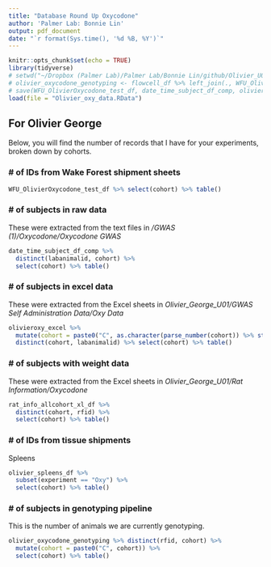 ```yaml
---
title: "Database Round Up Oxycodone"
author: 'Palmer Lab: Bonnie Lin'
output: pdf_document
date: "`r format(Sys.time(), '%d %B, %Y')`"
---
```


```r
knitr::opts_chunk$set(echo = TRUE)
library(tidyverse)
# setwd("~/Dropbox (Palmer Lab)/Palmer Lab/Bonnie Lin/github/Olivier_U01Oxycodone/QC")
# olivier_oxycodone_genotyping <- flowcell_df %>% left_join(., WFU_OlivierOxycodone_test_df[, c("cohort", "rfid")], by = "rfid") %>% subset(!is.na(cohort)) ## add source, consider reorganization source("~/Palmer\ Lab/Bonnie\ Lin/github/PalmerLab_genotyping/CREATE/EXTRACT_SAMPLEBARCODELIBRARY.R") # should work... might not bc it doesn't have dropbox in path
# save(WFU_OlivierOxycodone_test_df, date_time_subject_df_comp, olivieroxy_excel, rat_info_allcohort_xl_df, olivier_spleens_df, olivier_oxycodone_genotyping, file = "Olivier_oxy_data.RData")
load(file = "Olivier_oxy_data.RData")
```

## For Olivier George

Below, you will find the number of records that I have for your experiments, broken down by cohorts.


### \# of IDs from Wake Forest shipment sheets

```r
WFU_OlivierOxycodone_test_df %>% select(cohort) %>% table()
```

### \# of subjects in raw data

These were extracted from the text files in */GWAS (1)/Oxycodone/Oxycodone GWAS*

```r
date_time_subject_df_comp %>% 
  distinct(labanimalid, cohort) %>% 
  select(cohort) %>% table()
```

### \# of subjects in excel data

These were extracted from the Excel sheets in *Olivier_George_U01/GWAS Self Administration Data/Oxy Data*

```r
olivieroxy_excel %>% 
  mutate(cohort = paste0("C", as.character(parse_number(cohort)) %>% str_pad(2, "left", "0"))) %>% 
  distinct(cohort, labanimalid) %>% select(cohort) %>% table()
```

### \# of subjects with weight data

These were extracted from the Excel sheets in *Olivier_George_U01/Rat Information/Oxycodone*

```r
rat_info_allcohort_xl_df %>% 
  distinct(cohort, rfid) %>% 
  select(cohort) %>% table()
```

### \# of IDs from tissue shipments

Spleens
```r
olivier_spleens_df %>% 
  subset(experiment == "Oxy") %>% 
  select(cohort) %>% table()
```


### \# of subjects in genotyping pipeline

This is the number of animals we are currently genotyping. 

```r
olivier_oxycodone_genotyping %>% distinct(rfid, cohort) %>% 
  mutate(cohort = paste0("C", cohort)) %>% 
  select(cohort) %>% table()
```